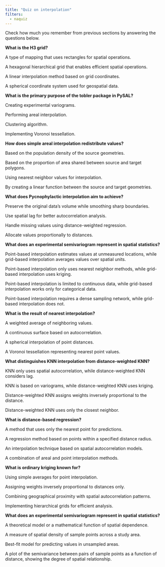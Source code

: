 ```yaml
---
title: "Quiz on interpolation"
filters:
  - naquiz
---
```


Check how much you remember from previous sections by answering the questions below.

:::::{.question}
**What is the H3 grid?**

::::{.choices}

:::{.choice}
A type of mapping that uses rectangles for spatial operations.
:::

:::{.choice .correct-choice}
A hexagonal hierarchical grid that enables efficient spatial operations.
:::

:::{.choice}
A linear interpolation method based on grid coordinates.
:::

:::{.choice}
A spherical coordinate system used for geospatial data.
:::

::::
:::::


:::::{.question}
**What is the primary purpose of the tobler package in PySAL?**

::::{.choices}

:::{.choice}
Creating experimental variograms.
:::

:::{.choice .correct-choice}
Performing areal interpolation.
:::

:::{.choice}
Clustering algorithm.
:::

:::{.choice}
Implementing Voronoi tessellation.
:::

::::
:::::

:::::{.question}
**How does simple areal interpolation redistribute values?**

::::{.choices}

:::{.choice}
Based on the population density of the source geometries.
:::

:::{.choice .correct-choice}
Based on the proportion of area shared between source and target polygons.
:::

:::{.choice}
Using nearest neighbor values for interpolation.
:::

:::{.choice}
By creating a linear function between the source and target geometries.
:::

::::
:::::

:::::{.question}
**What does Pycnophylactic interpolation aim to achieve?**

::::{.choices}

:::{.choice .correct-choice}
Preserve the original data's volume while smoothing sharp boundaries.
:::

:::{.choice}
Use spatial lag for better autocorrelation analysis.
:::

:::{.choice}
Handle missing values using distance-weighted regression.
:::

:::{.choice}
Allocate values proportionally to distances.
:::

::::
:::::

:::::{.question}
**What does an experimental semivariogram represent in spatial statistics?**

::::{.choices}

:::{.choice .correct-choice}
Point-based interpolation estimates values at unmeasured locations, while grid-based interpolation averages values over spatial units.
:::

:::{.choice}
Point-based interpolation only uses nearest neighbor methods, while grid-based interpolation uses kriging.
:::

:::{.choice}
Point-based interpolation is limited to continuous data, while grid-based interpolation works only for categorical data.
:::

:::{.choice}
Point-based interpolation requires a dense sampling network, while grid-based interpolation does not.
:::

::::
:::::

:::::{.question}
**What is the result of nearest interpolation?**

::::{.choices}

:::{.choice}
A weighted average of neighboring values.
:::

:::{.choice}
A continuous surface based on autocorrelation.
:::

:::{.choice}
A spherical interpolation of point distances.
:::

:::{.choice .correct-choice}
A Voronoi tessellation representing nearest point values.
:::

::::
:::::



:::::{.question}
**What distinguishes KNN interpolation from distance-weighted KNN?**

::::{.choices}

:::{.choice}
KNN only uses spatial autocorrelation, while distance-weighted KNN considers lag.
:::

:::{.choice}
KNN is based on variograms, while distance-weighted KNN uses kriging.
:::

:::{.choice .correct-choice}
Distance-weighted KNN assigns weights inversely proportional to the distance.
:::

:::{.choice}
Distance-weighted KNN uses only the closest neighbor.
:::

::::
:::::

:::::{.question}
**What is distance-based regression?**

::::{.choices}

:::{.choice}
A method that uses only the nearest point for predictions.
:::

:::{.choice .correct-choice}
A regression method based on points within a specified distance radius.
:::

:::{.choice}
An interpolation technique based on spatial autocorrelation models.
:::

:::{.choice}
A combination of areal and point interpolation methods.
:::

::::
:::::

:::::{.question}
**What is ordinary kriging known for?**

::::{.choices}

:::{.choice}
Using simple averages for point interpolation.
:::

:::{.choice}
Assigning weights inversely proportional to distances only.
:::

:::{.choice .correct-choice}
Combining geographical proximity with spatial autocorrelation patterns.
:::

:::{.choice}
Implementing hierarchical grids for efficient analysis.
:::

::::
:::::


:::::{.question}
**What does an experimental semivariogram represent in spatial statistics?**

::::{.choices}

:::{.choice}
A theoretical model or a mathematical function of spatial dependence.
:::

:::{.choice}
A measure of spatial density of sample points across a study area.
:::

:::{.choice}
Best-fit model for predicting values in unsampled areas.
:::

:::{.choice .correct-choice}
A plot of the semivariance between pairs of sample points as a function of distance, showing the degree of spatial relationship.
:::

::::
:::::
